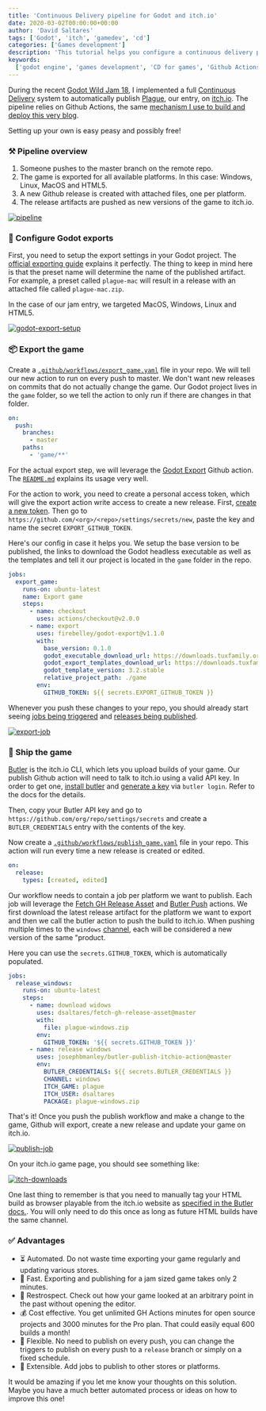 ```yaml
---
title: 'Continuous Delivery pipeline for Godot and itch.io'
date: 2020-03-02T00:00:00+00:00
author: 'David Saltares'
tags: ['Godot', 'itch', 'gamedev', 'cd']
categories: ['Games development']
description: 'This tutorial helps you configure a continuous delivery pipeline for your Godot games to automatically publish to itch.io using Github Actions'
keywords:
  ['godot engine', 'games development', 'CD for games', 'Github Actions']
---
```


During the recent [Godot Wild Jam 18](/plague-godot-wild-jam-18/), I implemented a full [Continuous Delivery](https://en.wikipedia.org/wiki/Continuous_delivery) system to automatically publish [Plague](https://github.com/dsaltares/godot-wild-jam-18), our entry, on [itch.io](https://itch.io/). The pipeline relies on Github Actions, the same [mechanism I use to build and deploy this very blog](easily-deploy-your-hugo-site-to-github-pages/).

Setting up your own is easy peasy and possibly free!

### ⚒️ Pipeline overview

1. Someone pushes to the master branch on the remote repo.
2. The game is exported for all available platforms. In this case: Windows, Linux, MacOS and HTML5.
3. A new Github release is created with attached files, one per platform.
4. The release artifacts are pushed as new versions of the game to itch.io.

[![pipeline](/img/cd-godot-itch/pipeline.webp)](/img/cd-godot-itch/pipeline.webp)

### 🤖 Configure Godot exports

First, you need to setup the export settings in your Godot project. The [official exporting guide](https://docs.godotengine.org/en/3.2/getting_started/workflow/export/exporting_projects.html) explains it perfectly. The thing to keep in mind here is that the preset name will determine the name of the published artifact. For example, a preset called `plague-mac` will result in a release with an attached file called `plague-mac.zip`.

In the case of our jam entry, we targeted MacOS, Windows, Linux and HTML5.

[![godot-export-setup](/img/cd-godot-itch/godot-export-setup.gif)](/img/cd-godot-itch/godot-export-setup.gif)

### 📦 Export the game

Create a [`.github/workflows/export_game.yaml`](https://github.com/dsaltares/godot-wild-jam-18/blob/master/.github/workflows/export_game.yaml) file in your repo. We will tell our new action to run on every push to master. We don't want new releases on commits that do not actually change the game. Our Godot project lives in the `game` folder, so we tell the action to only run if there are changes in that folder.

```yaml
on:
  push:
    branches:
      - master
    paths:
      - 'game/**'
```

For the actual export step, we will leverage the [Godot Export](https://github.com/firebelley/godot-export) Github action. The [`README.md`](https://github.com/firebelley/godot-export/blob/master/README.md) explains its usage very well.

For the action to work, you need to create a personal access token, which will give the export action write access to create a new release. First, [create a new token](https://github.com/settings/tokens). Then go to `https://github.com/<org>/<repo>/settings/secrets/new`, paste the key and name the secret `EXPORT_GITHUB_TOKEN`.

Here's our config in case it helps you. We setup the base version to be published, the links to download the Godot headless executable as well as the templates and tell it our project is located in the `game` folder in the repo.

```yaml
jobs:
  export_game:
    runs-on: ubuntu-latest
    name: Export game
    steps:
      - name: checkout
        uses: actions/checkout@v2.0.0
      - name: export
        uses: firebelley/godot-export@v1.1.0
        with:
          base_version: 0.1.0
          godot_executable_download_url: https://downloads.tuxfamily.org/godotengine/3.2/Godot_v3.2-stable_linux_headless.64.zip
          godot_export_templates_download_url: https://downloads.tuxfamily.org/godotengine/3.2/Godot_v3.2-stable_export_templates.tpz
          godot_template_version: 3.2.stable
          relative_project_path: ./game
        env:
          GITHUB_TOKEN: ${{ secrets.EXPORT_GITHUB_TOKEN }}
```

Whenever you push these changes to your repo, you should already start seeing [jobs being triggered](https://github.com/dsaltares/godot-wild-jam-18/actions) and [releases being published](https://github.com/dsaltares/godot-wild-jam-18/releases).

[![export-job](/img/cd-godot-itch/export-job.webp)](/img/cd-godot-itch/export-job.webp)

### 🚢 Ship the game

[Butler](https://itch.io/docs/butler/) is the itch.io CLI, which lets you upload builds of your game. Our publish Github action will need to talk to itch.io using a valid API key. In order to get one, [install butler](https://itch.io/docs/butler/installing.html) and [generate a key](https://itch.io/docs/butler/login.html#running-butler-from-ci-builds-travis-ci-gitlab-ci-etc) via `butler login`. Refer to the docs for the details.

Then, copy your Butler API key and go to `https://github.com/org/repo/settings/secrets` and create a `BUTLER_CREDENTIALS` entry with the contents of the key.

Now create a [`.github/workflows/publish_game.yaml`](https://github.com/dsaltares/godot-wild-jam-18/blob/master/.github/workflows/publish_game.yaml) file in your repo. This action will run every time a new release is created or edited.

```yaml
on:
  release:
    types: [created, edited]
```

Our workflow needs to contain a job per platform we want to publish. Each job will leverage the [Fetch GH Release Asset](https://github.com/dsaltares/fetch-gh-release-asset) and [Butler Push](https://github.com/josephbmanley/butler-publish-itchio-action) actions. We first download the latest release artifact for the platform we want to export and then we call the butler action to push the build to itch.io. When pushing multiple times to the `windows` [channel](https://itch.io/docs/butler/pushing.html#channel-names), each will be considered a new version of the same "product.

Here you can use the `secrets.GITHUB_TOKEN`, which is automatically populated.

```yaml
jobs:
  release_windows:
    runs-on: ubuntu-latest
    steps:
      - name: download widows
        uses: dsaltares/fetch-gh-release-asset@master
        with:
          file: plague-windows.zip
        env:
          GITHUB_TOKEN: '${{ secrets.GITHUB_TOKEN }}'
      - name: release windows
        uses: josephbmanley/butler-publish-itchio-action@master
        env:
          BUTLER_CREDENTIALS: ${{ secrets.BUTLER_CREDENTIALS }}
          CHANNEL: windows
          ITCH_GAME: plague
          ITCH_USER: dsaltares
          PACKAGE: plague-windows.zip
```

That's it! Once you push the publish workflow and make a change to the game, Github will export, create a new release and update your game on itch.io.

[![publish-job](/img/cd-godot-itch/publish-job.webp)](/img/cd-godot-itch/publish-job.webp)

On your itch.io game page, you should see something like:

[![itch-downloads](/img/cd-godot-itch/itch-downloads.webp)](/img/cd-godot-itch/itch-downloads.webp)

One last thing to remember is that you need to manually tag your HTML build as browser playable from the itch.io website as [specified in the Butler docs.](https://itch.io/docs/butler/pushing.html#html--playable-in-browser-games). You will only need to do this once as long as future HTML builds have the same channel.

### ✅ Advantages

- ⏳ Automated. Do not waste time exporting your game regularly and updating various stores.
- 🚀 Fast. Exporting and publishing for a jam sized game takes only 2 minutes.
- 🎥 Restrospect. Check out how your game looked at an arbitrary point in the past without opening the editor.
- 💰 Cost effective. You get unlimited GH Actions minutes for open source projects and 3000 minutes for the Pro plan. That could easily equal 600 builds a month!
- 🤸 Flexible. No need to publish on every push, you can change the triggers to publish on every push to a `release` branch or simply on a fixed schedule.
- 🔭 Extensible. Add jobs to publish to other stores or platforms.

It would be amazing if you let me know your thoughts on this solution. Maybe you have a much better automated process or ideas on how to improve this one!

